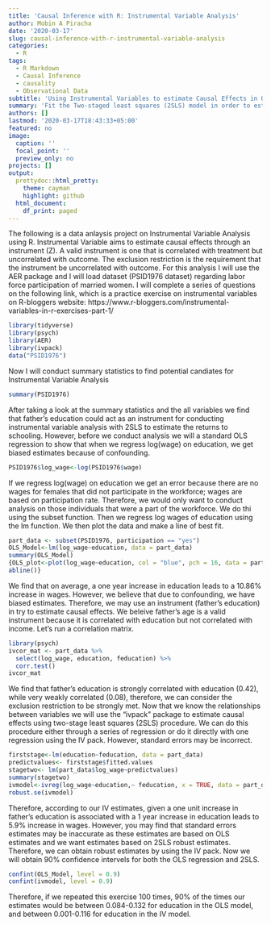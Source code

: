 ```yaml
---
title: 'Causal Inference with R: Instrumental Variable Analysis'
author: Mobin A Piracha
date: '2020-03-17'
slug: causal-inference-with-r-instrumental-variable-analysis
categories:
  - R
tags:
  - R Markdown
  - Causal Inference
  - causality
  - Observational Data
subtitle: 'Using Instrumental Variables to estimate Causal Effects in Observational Data'
summary: 'Fit the Two-staged least squares (2SLS) model in order to estimate the causal effect'
authors: []
lastmod: '2020-03-17T18:43:33+05:00'
featured: no
image: 
  caption: ''
  focal_point: ''
  preview_only: no
projects: []
output:
  prettydoc::html_pretty:
    theme: cayman
    highlight: github
  html_document:
    df_print: paged
---
```



The following is a data anlaysis project on Instrumental Variable Analysis using R.   Instrumental Variable aims to estimate causal effects through an instrument (Z). A valid instrument is one that is correlated with treatment but uncorrelated with outcome. The exclusion restriction is the requirement that the instrument be uncorrelated with outcome. For this analysis 
I will use the AER package and I will load dataset (PSID1976 dataset) regarding labor force participation of married women. I will complete a series of questions on the following link, which is a practice exercise on instrumental variables on R-bloggers website: https://www.r-bloggers.com/instrumental-variables-in-r-exercises-part-1/



```r
library(tidyverse)
library(psych)
library(AER)
library(ivpack)
data("PSID1976")
```

Now I will conduct summary statistics to find potential candiates for Instrumental Variable Analysis

```r
summary(PSID1976)
```

After taking a look at the summary statistics and the all variables we find that father's education could act as an instrument for conducting instrumental variable analysis with 2SLS to estimate the returns to schooling. However, before we conduct analysis we will a standard OLS regression to show that when we regress log(wage) on education, we get biased estimates because of confounding. 

```r
PSID1976$log_wage<-log(PSID1976$wage)
```

If we regress log(wage) on education we get an error because there are no wages for females that did not participate in the workforce; wages are based on participation rate. Therefore, we would only want to conduct analysis on those individuals that were a part of the workforce. We do thi using the subset function. Then we regress log wages of education using the lm function. We then plot the data and make a line of best fit. 

```r
part_data <- subset(PSID1976, participation == "yes")
OLS_Model<-lm(log_wage~education, data = part_data)
summary(OLS_Model)
{OLS_plot<-plot(log_wage~education, col = "blue", pch = 16, data = part_data, xlab="Education in Years", ylab="Log(Wages)", xlim= c(0, 17), ylim = c(-2, +4))
abline()}
```

We find that on average, a one year increase in education leads to a 10.86% increase in wages. However, we believe that due to confounding, we have biased estimates. Therefore, we may use an instrument (father's education) in try to estimate causal effects. We beleive father's age is a valid instrument because it is correlated with education but not correlated with income. Let's run a correlation matrix. 

```r
library(psych)
ivcor_mat <- part_data %>% 
  select(log_wage, education, feducation) %>% 
  corr.test()
ivcor_mat
```


We find that father's education is strongly correlated with education (0.42), while very weakly correlated (0.08), therefore, we can consider the exclusion restriction to be strongly met. Now that we know the relationships between variables we will use the "ivpack" package to estimate causal effects using two-stage least squares (2SLS) procedure. We can do this procedure either through a series of regression or do it directly with one regression using the IV pack. However, standard errors may be incorrect. 

```r
firststage<-lm(education~feducation, data = part_data)
predictvalues<- firststage$fitted.values
stagetwo<- lm(part_data$log_wage~predictvalues)
summary(stagetwo)
ivmodel<-ivreg(log_wage~education,~ feducation, x = TRUE, data = part_data)
robust.se(ivmodel)
```

Therefore, according to our IV estimates, given a one unit increase in father's education is associated with a 1 year increase in education leads to 5.9% increase in wages. 
However, you may find that standard errors estimates may be inaccurate as these estimates are based on OLS estimates and we want estimates based on 2SLS robust estimates. Therefore, we can obtain robust estimates by using the IV pack. Now we will obtain 90% confidence intervels for both the OLS regression and 2SLS. 

```r
confint(OLS_Model, level = 0.9)
confint(ivmodel, level = 0.9)
```

Therefore, if we repeated this exercise 100 times, 90% of the times our estimates would be between 0.084-0.132 for education in the OLS model, and between 0.001-0.116 for education in the IV model. 


